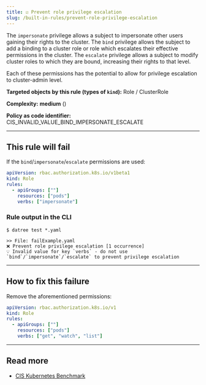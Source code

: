 ```yaml
---
title: ☑️ Prevent role privilege escalation
slug: /built-in-rules/prevent-role-privilege-escalation
---
```



The `impersonate` privilege allows a subject to impersonate other users gaining their rights to the cluster. The `bind` privilege allows the subject to add a binding to a cluster role or role which escalates their effective permissions in the cluster. The `escalate` privilege allows a subject to modify cluster roles to which they are bound, increasing their rights to that level.  

Each of these permissions has the potential to allow for privilege escalation to cluster-admin level.

**Targeted objects by this rule (types of **`kind`**):** Role / ClusterRole

**Complexity:** **medium** (<Complexity/>)

**Policy as code identifier:** CIS_INVALID_VALUE_BIND_IMPERSONATE_ESCALATE

---

## This rule will fail

If the `bind`/`impersonate`/`escalate` permissions are used:

```yaml
apiVersion: rbac.authorization.k8s.io/v1beta1
kind: Role
rules:
  - apiGroups: [""]
    resources: ["pods"]
    verbs: ["impersonate"]
```

### Rule output in the CLI

```terminal
$ datree test *.yaml

>> File: failExample.yaml
❌ Prevent role privilege escalation [1 occurrence]
💡 Invalid value for key `verbs` - do not use `bind`/`impersonate`/`escalate` to prevent privilege escalation
```

---

## How to fix this failure

Remove the aforementioned permissions:

```yaml
apiVersion: rbac.authorization.k8s.io/v1
kind: Role
rules:
  - apiGroups: [""]
    resources: ["pods"]
    verbs: ["get", "watch", "list"]
```

---

## Read more

- [CIS Kubernetes Benchmark](https://www.cisecurity.org/benchmark/kubernetes)

